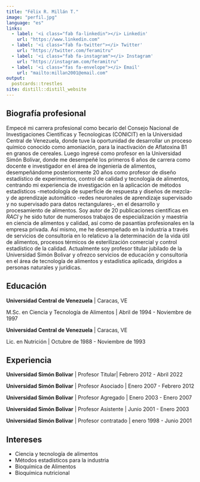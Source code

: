 ```yaml
---
title: "Félix R. Millán T."
image: "perfil.jpg"
language: "es"
links:
  - label: '<i class="fab fa-linkedin"></i> Linkedin'
    url: "https://www.linkedin.com"
  - label: '<i class="fab fa-twitter"></i> Twitter'
    url: "https://twitter.com/feramitru"
  - label: '<i class="fab fa-instagram"></i> Instagram'
    url: "https://instagram.com/feramitru"
  - label: '<i class="fas fa-envelope"></i> Email'
    url: "mailto:millan2001@email.com"
output:
  postcards::trestles
site: distill::distill_website
---
```

 
## Biografía profesional

Empecé mi carrera profesional como becario del Consejo Nacional de Investigaciones Científicas y Tecnologicas (CONICIT) en la Universidad Central de Venezuela, donde tuve la oportunidad de desarrollar un proceso químico conocido como amoniación, para la inactivación de Aflatoxina B1 en granos de cereales. Luego ingresé como profesor en la Universidad Simón Bolívar, donde me desempeñé los primeros 6 años de carrera como docente e investigador en el área de ingeniería de alimentos, desempeñándome posteriormente 20 años como profesor de diseño estadístico de experimentos, control de calidad y tecnología de alimentos, centrando mi experiencia de investigación en la aplicación de métodos estadísticos -metodología de superficie de respuesta y diseños de mezcla- y de aprendizaje automático -redes neuronales de aprendizaje supervisado y no supervisado para datos rectangulares-, en el desarrollo y procesamiento de alimentos. Soy autor de 20 publicaciones científicas en *RACI* y he sido tutor de numerosos trabajos de especialización y maestria en ciencia de alimentos y calidad, así como de pasantías profesionales en la empresa privada. Así mismo, me he desempeñado en la industria a través de servicios de consultoría en lo relaticvo a la determinación de la vida útil de alimentos, procesos térmicos de esterilización comercial y control estadístico de la calidad. Actualmente soy profesor titular jubilado de la Universidad Simón Bolivar y ofrezco servicios de educación y consultoría en el área de tecnología de alimentos y estadística aplicada, dirigidos a personas naturales y jurídicas.



## Educación

**Universidad Central de Venezuela** | Caracas, VE

M.Sc. en Ciencia y Tecnología de Alimentos | Abril de 1994 - Noviembre de 1997

**Universidad Central de Venezuela** | Caracas, VE

Lic. en Nutrición | Octubre de 1988 - Noviembre de 1993

## Experiencia

**Universidad Simón Bolívar** | Profesor Titular| Febrero 2012 - Abril 2022

**Universidad Simón Bolívar** | Profesor Asociado | Enero 2007 - Febrero 2012

**Universidad Simón Bolívar** | Profesor Agregado | Enero 2003 - Enero 2007

**Universidad Simón Bolívar** | Profesor Asistente | Junio 2001 - Enero 2003

**Universidad Simón Bolívar** | Profesor contratado | enero 1998 - Junio 2001

## Intereses

* Ciencia y tecnología de alimentos
* Métodos estadísticos para la industria
* Bioquímica de Alimentos
* Bioquímica nutricional